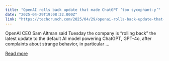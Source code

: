 ```yaml
---
title: "OpenAI rolls back update that made ChatGPT ‘too sycophant-y’"
date: "2025-04-29T19:08:32.000Z"
link: "https://techcrunch.com/2025/04/29/openai-rolls-back-update-that-made-chatgpt-too-sycophant-y/"
---
```


OpenAI CEO Sam Altman said Tuesday the company is &#8220;rolling back&#8221; the latest update to the default AI model powering ChatGPT, GPT-4o, after complaints about strange behavior, in particular ...

[Read more](https://techcrunch.com/2025/04/29/openai-rolls-back-update-that-made-chatgpt-too-sycophant-y/)
